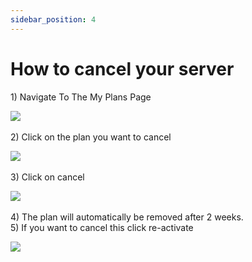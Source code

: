 ```yaml
---
sidebar_position: 4
---
```


# How to cancel your server

1\) Navigate To The My Plans Page

![](<../.gitbook/assets/cancel-server/image(1).png>)\
\
2\) Click on the plan you want to cancel

![](<../.gitbook/assets/cancel-server/image(2).png>)\
\
3\) Click on cancel

![](<../.gitbook/assets/cancel-server/image(3).png>)\
\
4\) The plan will automatically be removed after 2 weeks.\
5\) If you want to cancel this click re-activate

![](<../.gitbook/assets/cancel-server/image(4).png>)